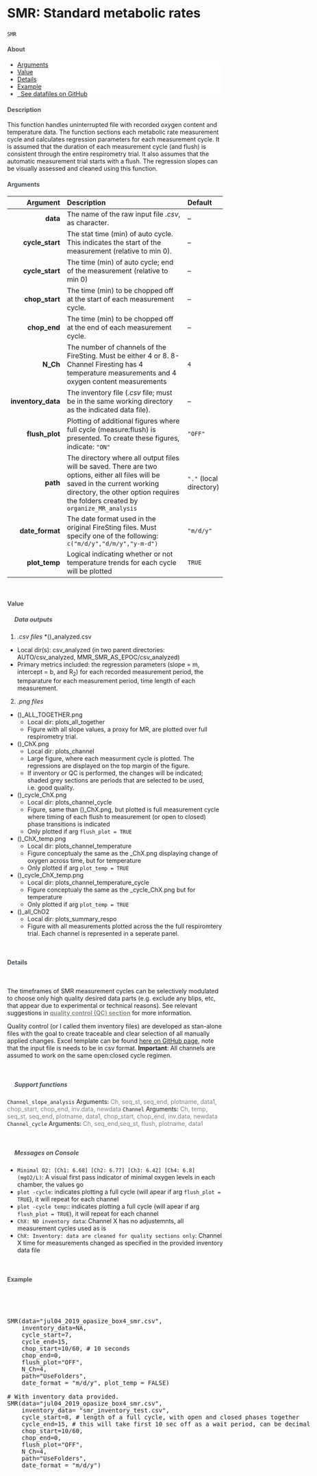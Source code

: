 



<div class="page-header">
  <h2 style="font-size: 30px; text-align:left;">SMR: Standard metabolic rates</h2>
`SMR`
<br>
</div>


<h4 style="color:#495057; font-weight: bold;  text-align: left">About</h4>
<ul class="breadcrumb" style="background-color:#fff; border:none; color:#3e3f3a">
  <li><a href="#Arguments">Arguments</a></li>
  <li><a href="#Value">Value</a></li>
  <li><a href="#Details">Details</a></li>
  <li><a href="#Example">Example</a></li>
  <li><a href="https://github.com/kraskura/AnalyzeResp_0/tree/main/Test/AUTO"><i class="fas fa-download"></i>&nbsp; See datafiles on GitHub</a></li>
</ul>


<h4 style="color:#495057; font-weight: bold;  text-align: left">Description</h4>

This function handles uninterrupted file with recorded oxygen content and temperature data. The function sections each metabolic rate measurement cycle and calculates regression parameters for each measurement cycle. It is assumed that the duration of each measurement cycle (and flush) is consistent through the entire respirometry trial. It also assumes that the automatic measurement trial starts with a flush. The regression slopes can be visually assessed and cleaned using this function. 


<h4><a style="color:#495057; font-weight: bold;  text-align: left" name="Arguments">Arguments</a></h4>



  Argument       | Description | Default
---: | :------------- | :---
**data**             | The name of the raw input file _.csv_, as character. | --
**cycle_start**      | The stat time (min) of auto cycle. This indicates the start of the measurement (relative to min 0). | --
**cycle_start**      | The time (min) of auto cycle; end of the measurement (relative to min 0) | --
**chop_start**       | The time (min) to be chopped off at the start of each measurement cycle. | --
**chop_end**         | The time (min) to be chopped off at the end of each measurement cycle. | --
**N_Ch**             | The number of channels of the FireSting. Must be either 4 or 8. 8-Channel Firesting has 4 temperature measurements and 4 oxygen content measurements | `4`
**inventory_data**   | The inventory file (_.csv_ file; must be in the same working directory as the indicated data file). | --
**flush_plot**       | Plotting of additional figures where full cycle (measure:flush) is presented. To create these figures, indicate: `"ON"` | `"OFF"`
**path**             | The directory where all output files will be saved. There are two options, either all files will be saved in the current working directory, the other option requires the folders created by `organize_MR_analysis` |  `"."` (local directory)  
**date_format**      | The date format used in the original FireSting files. Must specify one of the following: `c("m/d/y","d/m/y","y-m-d")` | `"m/d/y"`
**plot_temp**   | Logical  indicating whether or not temperature trends for each cycle will be plotted | `TRUE`



<br><h4><a name="Value" style="color:#495057; font-weight: bold;  text-align: left">Value</a></h4>

<h5 style="color:#495057; font-weight: bold;  text-align: left; text-indent:+10px;"><i class="fas fa-ellipsis-h"></i>&nbsp; Data outputs</h5>

1. _.csv files_
*()_analyzed.csv
  - Local dir(s): csv_analyzed (in two parent directories: AUTO/csv_analyzed, MMR_SMR_AS_EPOC/csv_analyzed)
  - Primary metrics included: the regression parameters (slope = m, intercept = b, and R~2~) for each recorded measurement period, the temparature for each measurement period, time length of each measurement. 

2. _.png files_
* ()_ALL_TOGETHER.png
  - Local dir: plots_all_together
  - Figure with all slope values, a proxy for MR, are plotted over full respirometry trial.
* ()_ChX.png
  - Local dir: plots_channel
  - Large figure, where each measurment cycle is plotted. The regressions are displayed on the top margin of the figure. 
  - If inventory or QC is performed, the changes will be indicated; shaded grey sections are periods that are selected to be used, i.e. good quality. 
* ()_cycle_ChX.png
  - Local dir: plots_channel_cycle
  - Figure, same than ()_ChX.png, but plotted is full measurement cycle where timing of each flush to measurement (or open to closed) phase transitions is indicated
  - Only plotted if arg `flush_plot = TRUE` 
* ()_ChX_temp.png
  - Local dir: plots_channel_temperature
  - Figure conceptualy the same as the _ChX.png displaying change of oxygen across time, but for temperature
  - Only plotted if arg `plot_temp = TRUE` 
* ()_cycle_ChX_temp.png
  - Local dir: plots_channel_temperature_cycle
  - Figure conceptualy the same as the _cycle_ChX.png but for temperature
  - Only plotted if arg `plot_temp = TRUE` 
* ()_all_ChO2
  - Local dir: plots_summary_respo
  - Figure with all measurements plotted across the the full respiromtery trial. Each channel is represented in a seperate panel.

<br><h4><a name="Details" style="color:#495057; font-weight: bold;  text-align: left">Details</a></h4> <br>

The timeframes of SMR measurement cycles can be selectively modulated to choose only high quality desired data parts (e.g. exclude any blips, etc, that appear due to experimental or technical reasons). See relevant suggestions in <a href="./QC_protocol.html" style = "color:#8e8c84; font-weight:bold;">quality control (QC) section</a> for more information. 

Quality control (or I called them inventory files) are developed as stan-alone files with the goal to create traceable and clear selection of all manually applied changes. Excel template can be found [here on GitHub page](https://github.com/kraskura/AnalyzeResp_0/blob/main/Test/AUTO_inventory_template.xlsx), note that the input file is needs to be in csv format.
**Important**: All channels are assumed to work on the same open:closed cycle regimen. 

<br><h5 style="color:#495057; font-weight: bold;  text-align: left; text-indent:+10px;"><i class="fas fa-ellipsis-h"></i>&nbsp; Support functions</h5>

`Channel_slope_analysis` Arguments: <a style="color:grey"> Ch, seq_st, seq_end, plotname, data1, chop_start, chop_end,  inv.data, newdata </a>
`Channel` Arguments: <a style="color:grey">Ch, temp, seq_st, seq_end, plotname, data1, chop_start, chop_end,  inv.data, newdata</a>
`Channel_cycle` Arguments: <a style="color:grey"> Ch, seq_end,seq_st, flush, plotname, data1 </a>


<br><h5 style="color:#495057; font-weight: bold;  text-align: left; text-indent:+10px;"><i class="fas fa-ellipsis-h"></i>&nbsp; Messages on Console</h4>

- `Minimal O2: [Ch1: 6.68] [Ch2: 6.77] [Ch3: 6.42] [Ch4: 6.8] (mgO2/L)`: A visual first pass indicator of minimal oxygen levels in each chamber, the values go 
- `plot -cycle`: indicates plotting a full cycle (will apear if arg `flush_plot = TRUE`), it will repeat for each channel
- `plot -cycle temp`:: indicates plotting a full cycle (will apear if arg `flush_plot = TRUE`), it will repeat for each channel
- `ChX: NO inventory data`: Channel X has no adjustemnts, all measurement cycles used as is
- `ChX: Inventory: data are cleaned for quality sections only`: Channel X time for measurements changed as specified in the provided inventory data file


<br>
<h4><a name="Example" style="color:#495057; font-weight: bold;  text-align: left">Example</a></h4> <br>


<pre class = "sourceCode yaml"> 

SMR(data="jul04_2019_opasize_box4_smr.csv",
    inventory_data=NA,
    cycle_start=7,
    cycle_end=15,
    chop_start=10/60, # 10 seconds
    chop_end=0,
    flush_plot="OFF",
    N_Ch=4,
    path="UseFolders",
    date_format = "m/d/y", plot_temp = FALSE)

# With inventory data provided.
SMR(data="jul04_2019_opasize_box4_smr.csv",
    inventory_data= "smr_inventory_test.csv",
    cycle_start=8, # length of a full cycle, with open and closed phases together
    cycle_end=15, # this will take first 10 sec off as a wait period, can be decimal
    chop_start=10/60, 
    chop_end=0,
    flush_plot="OFF",
    N_Ch=4,
    path="UseFolders",
    date_format = "m/d/y")

</pre>

